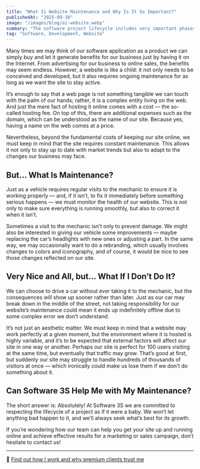 ```yaml
---
title: "What Is Website Maintenance and Why Is It So Important?"
publishedAt: "2025-09-30"
image: "/images/blog/ai-website.webp"
summary: "The software project lifecycle includes very important phases that go far beyond publishing our site online, and we must take care of them so our website stays relevant"
tag: "Software, Development, Website"
---
```


Many times we may think of our software application as a product we can simply buy and let it generate benefits for our business just by having it on the Internet. From advertising for our business to online sales, the benefits may seem endless. However, a website is like a child: it not only needs to be conceived and developed, but it also requires ongoing maintenance for as long as we want the site to stay active.

It’s enough to say that a web page is not something tangible we can touch with the palm of our hands; rather, it is a complex entity living on the web. And just the mere fact of hosting it online comes with a cost — the so-called hosting fee. On top of this, there are additional expenses such as the domain, which can be understood as the name of our site. Because yes, having a name on the web comes at a price.

Nevertheless, beyond the fundamental costs of keeping our site online, we must keep in mind that the site requires constant maintenance. This allows it not only to stay up to date with market trends but also to adapt to the changes our business may face.

## But... What Is Maintenance?

Just as a vehicle requires regular visits to the mechanic to ensure it is working properly — and, if it isn’t, to fix it immediately before something serious happens — we must monitor the health of our website. This is not only to make sure everything is running smoothly, but also to correct it when it isn’t.

Sometimes a visit to the mechanic isn’t only to prevent damage. We might also be interested in giving our vehicle some improvements — maybe replacing the car’s headlights with new ones or adjusting a part. In the same way, we may occasionally want to do a rebranding, which usually involves changes to colors and iconography, and of course, it would be nice to see those changes reflected on our site.

## Very Nice and All, but... What If I Don’t Do It?

We can choose to drive a car without ever taking it to the mechanic, but the consequences will show up sooner rather than later. Just as our car may break down in the middle of the street, not taking responsibility for our website’s maintenance could mean it ends up indefinitely offline due to some complex error we don’t understand.

It’s not just an aesthetic matter. We must keep in mind that a website may work perfectly at a given moment, but the environment where it is hosted is highly variable, and it’s to be expected that external factors will affect our site in one way or another. Perhaps our site is perfect for 100 users visiting at the same time, but eventually that traffic may grow. That’s good at first, but suddenly our site may struggle to handle hundreds of thousands of visitors at once — which ironically could make us lose them if we don’t do something about it.

## Can Software 3S Help Me with My Maintenance?

The short answer is: Absolutely! At Software 3S we are committed to respecting the lifecycle of a project as if it were a baby. We won’t let anything bad happen to it, and we’ll always seek what’s best for its growth.

If you’re wondering how our team can help you get your site up and running online and achieve effective results for a marketing or sales campaign, don’t hesitate to contact us!

---

🔗 [Find out how I work and why premium clients trust me](/about)
